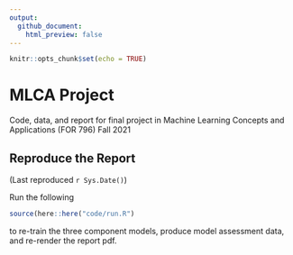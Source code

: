 ```yaml
---
output: 
  github_document:
    html_preview: false
---
```


```r
knitr::opts_chunk$set(echo = TRUE)
```

# MLCA Project

Code, data, and report for final project in Machine Learning Concepts and 
Applications (FOR 796) Fall 2021

## Reproduce the Report


(Last reproduced `r Sys.Date()`)

Run the following
```r
source(here::here("code/run.R")
```
to re-train the three component models, produce model assessment data, and
re-render the report pdf. 

